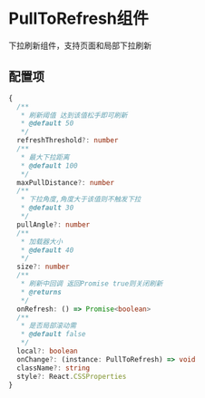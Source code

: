 # PullToRefresh组件

下拉刷新组件，支持页面和局部下拉刷新

## 配置项

```ts
{
  /**
   * 刷新阈值 达到该值松手即可刷新
   * @default 50
   */
  refreshThreshold?: number
  /**
   * 最大下拉距离
   * @default 100
   */
  maxPullDistance?: number
  /**
   * 下拉角度,角度大于该值则不触发下拉
   * @default 30
   */
  pullAngle?: number
  /**
   * 加载器大小
   * @default 40
   */
  size?: number
  /**
   * 刷新中回调 返回Promise true则关闭刷新
   * @returns
   */
  onRefresh: () => Promise<boolean>
  /**
   * 是否局部滚动需
   * @default false
   */
  local?: boolean
  onChange?: (instance: PullToRefresh) => void
  className?: string
  style?: React.CSSProperties
}
```
